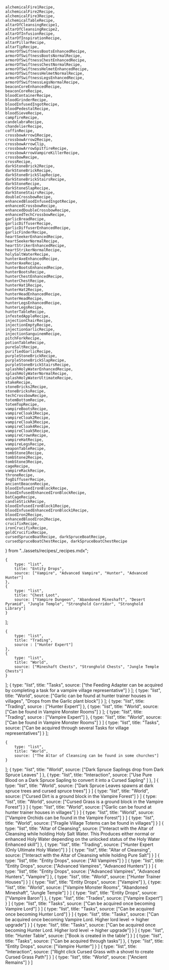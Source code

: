     alchemicalFire1Recipe,
    alchemicalFire2Recipe,
    alchemicalFire3Recipe,
    alchemicalTableRecipe,
    altarOfCleansingRecipe1,
    altarOfCleansingRecipe2,
    altarOfInfusionRecipe,
    altarOfInspirationRecipe,
    altarPillarRecipe,
    altarTipRecipe,
    armorOfSwiftnessBootsEnhancedRecipe,
    armorOfSwiftnessBootsNormalRecipe,
    armorOfSwiftnessChestEnhancedRecipe,
    armorOfSwiftnessChestNormalRecipe,
    armorOfSwiftnessHelmetEnhancedRecipe,
    armorOfSwiftnessHelmetNormalRecipe,
    armorOfSwiftnessLegsEnhancedRecipe,
    armorOfSwiftnessLegsNormalRecipe,
    beaconCoreEnhancedRecipe,
    beaconCoreRecipe,
    bloodContainerRecipe,
    bloodGrinderRecipe,
    bloodInfusedIngotRecipe,
    bloodPedestalRecipe,
    bloodSieveRecipe,
    campfireRecipe,
    candelabraRecipe,
    chandelierRecipe,
    coffinRecipe,
    crossbowArrow1Recipe,
    crossbowArrow2Recipe,
    crossbowArrowClip,
    crossbowArrowSpitfireRecipe,
    crossbowArrowVampireKillerRecipe,
    crossbowRecipe,
    crossRecipe,
    darkStoneBrick2Recipe,
    darkStoneBrickRecipe,
    darkStoneBrickSlapRecipe,
    darkStoneBrickStairsRecipe,
    darkStoneRecipe,
    darkStoneSlapRecipe,
    darkStoneStairsRecipe,
    doubleCrossbowRecipe,
    enhancedBloodInfusedIngotRecipe,
    enhancedCrossbowRecipe,
    enhancedDoubleCrossbowRecipe,
    enhancedTechCrossbowRecipe,
    garlicBreadRecipe,
    garlicDiffuserRecipe,
    garlicDiffuserEnhancedRecipe,
    garlicFinderRecipe,
    heartSeekerEnhancedRecipe,
    heartSeekerNormalRecipe,
    heartStrikerEnhancedRecipe,
    heartStrikerNormalRecipe,
    holySaltWaterRecipe,
    hunterAxeEnhancedRecipe,
    hunterAxeRecipe,
    hunterBootsEnhancedRecipe,
    hunterBootsRecipe,
    hunterChestEnhancedRecipe,
    hunterChestRecipe,
    hunterHat1Recipe,
    hunterHat2Recipe,
    hunterHeadEnhancedRecipe,
    hunterHeadRecipe,
    hunterLegsEnhancedRecipe,
    hunterLegsRecipe,
    hunterTableRecipe,
    infestedAppleRecipe,
    injectionChairRecipe,
    injectionEmptyRecipe,
    injectionGarlicRecipe,
    injectionSanguinemRecipe,
    pitchForkRecipe,
    potionTableRecipe,
    pureSaltRecipe,
    purifiedGarlicRecipe,
    purpleStoneBrickRecipe,
    purpleStoneBrickSlapRecipe,
    purpleStoneBrickStairsRecipe,
    splashHolyWaterEnhancedRecipe,
    splashHolyWaterNormalRecipe,
    splashHolyWaterUltimateRecipe,
    stakeRecipe,
    stoneBricks2Recipe,
    stoneBricksRecipe,
    techCrossbowRecipe,
    totemBottomRecipe,
    totemTopRecipe,
    vampireBootsRecipe,
    vampireCloak1Recipe,
    vampireCloak2Recipe,
    vampireCloak3Recipe,
    vampireCloak4Recipe,
    vampireCloak5Recipe,
    vampireCrownRecipe,
    vampireHatRecipe,
    vampireLegsRecipe,
    weaponTableRecipe,
    tombStone1Recipe,
    tombStone2Recipe,
    tombStone3Recipe,
    cageRecipe,
    vampireRackRecipe,
    throneRecipe,
    fogDiffuserRecipe,
    ancientBeaconRecipe,
    bloodInfusedIronBlockRecipe,
    bloodInfusedEnhancedIronBlockRecipe,
    batCageRecipe,
    candleStickRecipe,
    bloodInfusedIronBlock1Recipe,
    bloodInfusedEnhancedIronBlock1Recipe,
    bloodIron2Recipe,
    enhancedBloodIron2Recipe,
    crucifixRecipe,
    ironCrucifixRecipe,
    goldCrucifixRecipe,
    cursedSpruceBoatRecipe, darkSpruceBoatRecipe, cursedSpruceBoatChestRecipe, darkSpruceBoatChestRecipe
} from "../assets/recipes/_recipes.mdx";



    {
        type: "list",
        title: "Entity Drops",
        source: ["Vampire", "Advanced Vampire", "Hunter", "Advanced Hunter"]
    },
    {
        type: "list",
        title: "Chest Loot",
        source: ["Vampire Dungeon", "Abandoned Mineshaft", "Desert Pyramid", "Jungle Temple", "Stronghold Corridor", "Stronghold Library"]
    }
];

    {
        type: "list",
        title: "Trading",
        source : ["Hunter Expert"]
    },
    {
        type: "list",
        title: "World",
        source: ["Mineshaft Chests", "Stronghold Chests", "Jungle Temple Chests"]
    }
];
    {
        type: "list",
        title: "Tasks",
        source: ["the Feeding Adapter can be acquired by completing a task for a vampire village representative"]
    }
];
    {
        type: "list",
        title: "World",
        source: ["Garlic can be found at hunter trainer houses in villages", "Drops from the Garlic plant block"]
    }
];
    {
        type: "list",
        title: "Trading",
        source : ["Hunter Expert"]
    },
    {
        type: "list",
        title: "World",
        source: ["Can be found in Vampire Monster Rooms"]
    }
];
    {
        type: "list",
        title: "Trading",
        source : ["Vampire Expert"]
    },
    {
        type: "list",
        title: "World",
        source: ["Can be found in Vampire Monster Rooms"]
    }
]
    {
        type: "list",
        title: "Tasks",
        source: ["Can be acquired through several Tasks for village representatives"]
    }
];

    {
        type: "list",
        title: "World",
        source: ["The Altar of Cleansing can be found in some churches"]
    }
];
    {
        type: "list",
        title: "World",
        source: ["Dark Spruce Saplings drop from Dark Spruce Leaves" ]
    },
    {
        type: "list",
        title: "Interaction",
        source: ["Use Pure Blood on a Dark Spruce Sapling to convert it into a Cursed Sapling" ]
    },
]
    {
        type: "list",
        title: "World",
        source: ["Dark Spruce Leaves spawns at dark spruce trees and cursed spruce trees"]
    }
]
    {
        type: "list",
        title: "World",
        source: ["Cursed Dirt is a ground block in the Vampire Forest"]
    }
]
    {
        type: "list",
        title: "World",
        source: ["Cursed Grass is a ground block in the Vampire Forest"]
    }
]
    {
        type: "list",
        title: "World",
        source: ["Garlic can be found at hunter trainer houses in villages"]
    }
]
    {
        type: "list",
        title: "World",
        source: ["Vampire Orchids can be found in the Vampire Forest"]
    }
]
    {
        type: "list",
        title: "World",
        source: ["Fragile Village Totems can be found in villages"]
    }
]
    {
        type: "list",
        title: "Altar of Cleansing",
        source: ["Interact with the Altar of Cleansing while holding Holy Salt Water. This Produces either normal or enhanced Holy Water depending on the unlocked status of the Holy Water Enhanced skill"]
    },
    {
        type: "list",
        title: "Trading",
        source: ["Hunter Expert (Only Ultimate Holy Water)"]
    }
]
    {
        type: "list",
        title: "Altar of Cleansing",
        source: ["Interact with the Altar of Cleansing while holding Pure Salt"]
    }
]
    {
        type: "list",
        title: "Entity Drops",
        source: ["All Vampires"]
    }
]
    {
        type: "list",
        title: "Entity Drops",
        source: ["Advanced Vampires", "Advanced Hunters"]
    }
]
    {
        type: "list",
        title: "Entity Drops",
        source: ["Advanced Vampires", "Advanced Hunters", "Vampire"]
    },
    {
        type: "list",
        title: "World",
        source: ["Hunter Trainer Houses"]
    }
]
    {
        type: "list",
        title: "Entity Drops",
        source: ["Vampire"]
    },
    {
        type: "list",
        title: "World",
        source: ["Vampire Monster Rooms", "Abandoned Mineshaft", "Jungle Temple"]
    }
]
    {
        type: "list",
        title: "Entity Drops",
        source: ["Vampire Baron"]
    },
    {
        type: "list",
        title: "Trades",
        source: ["Vampire Expert"]
    }
]
    {
        type: "list",
        title: "Tasks",
        source: ["Can be acquired once becoming Vampire Lord"]
    }
]
    {
        type: "list",
        title: "Tasks",
        source: ["Can be acquired once becoming Hunter Lord"]
    }
]
    {
        type: "list",
        title: "Tasks",
        source: ["Can be acquired once becoming Vampire Lord. Higher lord level -> higher upgrade"]
    }
]
    {
        type: "list",
        title: "Tasks",
        source: ["Can be acquired once becoming Hunter Lord. Higher lord level -> higher upgrade"]
    }
]
    {
        type: "list",
        title: "Hunter Table",
        source: ["Book is created in the table"]
    }
]
    {
        type: "list",
        title: "Tasks",
        source: ["Can be acquired through tasks"]
    },
    {
        type: "list",
        title: "Entity Drops",
        source: ["Vampire Hunter"]
    }
]
    {
        type: "list",
        title: "Interaction",
        source: ["Right click Cursed Grass with a shovel to create Cursed Grass Path"]
    }
]
    {
        type: "list",
        title: "World",
        source: ["Ancient Remains"]
    }
]